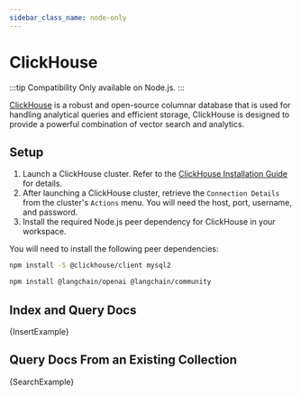 ```yaml
---
sidebar_class_name: node-only
---
```



# ClickHouse

:::tip Compatibility
Only available on Node.js.
:::

[ClickHouse](https://clickhouse.com/) is a robust and open-source columnar database that is used for handling analytical queries and efficient storage, ClickHouse is designed to provide a powerful combination of vector search and analytics.

## Setup

1. Launch a ClickHouse cluster. Refer to the [ClickHouse Installation Guide](https://clickhouse.com/docs/en/getting-started/install/) for details.
2. After launching a ClickHouse cluster, retrieve the `Connection Details` from the cluster's `Actions` menu. You will need the host, port, username, and password.
3. Install the required Node.js peer dependency for ClickHouse in your workspace.

You will need to install the following peer dependencies:

```bash npm2yarn
npm install -S @clickhouse/client mysql2
```


<IntegrationInstallTooltip></IntegrationInstallTooltip>

```bash npm2yarn
npm install @langchain/openai @langchain/community
```

## Index and Query Docs


<CodeBlock language="typescript">{InsertExample}</CodeBlock>

## Query Docs From an Existing Collection


<CodeBlock language="typescript">{SearchExample}</CodeBlock>
